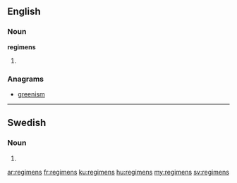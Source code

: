 ==English==

===Noun===
'''regimens'''

# {{plural of|[[regimen]]}}

===Anagrams===
* [[greenism#English|greenism]]

----

==Swedish==

===Noun===
{{head|sv|noun form}}

# {{sv-noun-form-def-gen|regim}}

[[ar:regimens]]
[[fr:regimens]]
[[ku:regimens]]
[[hu:regimens]]
[[my:regimens]]
[[sv:regimens]]